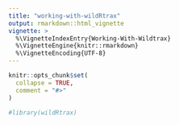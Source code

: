 ```yaml
---
title: "working-with-wildRtrax"
output: rmarkdown::html_vignette
vignette: >
  %\VignetteIndexEntry{Working-With-Wildtrax}
  %\VignetteEngine{knitr::rmarkdown}
  %\VignetteEncoding{UTF-8}
---
```


```r
knitr::opts_chunk$set(
  collapse = TRUE,
  comment = "#>"
)
```

```r
#library(wildRtrax)
```
